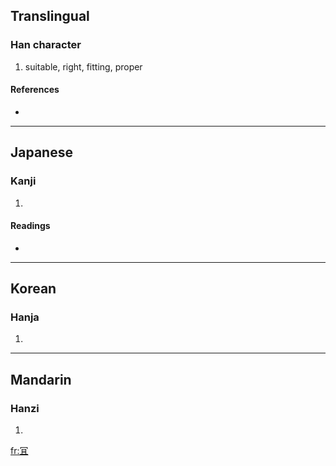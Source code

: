 {{see|宜}}
==Translingual==

===Han character===
{{Han char|rn=14|rad=冖|as=05|sn=7|four=|canj=月月一 (BBM), X月月一 (XBBM)}}

# suitable, right, fitting, proper

====References====
* {{Han ref|kx=0130.191|dj=0292.230|hdz=10303.120|uh=519D|ud=20893}}

----

==Japanese==

===Kanji===
{{ja-kanji|grade=|rs=冖05}}

# {{defn|Japanese}}

====Readings====
* {{ja-readings|on=[[ぎ]] (gi)|kun=[[よろしい]] (yoroshii)}}

----

==Korean==

===Hanja===
{{ko-hanja|hangeul=의|rv=ui|mr=ŭi}}

# {{defn|Korean}}

----

==Mandarin==

===Hanzi===
{{cmn-hanzi|pin=[[yí]] ([[yi2]])|wg=i<sup>2</sup>}}

# {{defn|Mandarin}}

[[fr:冝]]